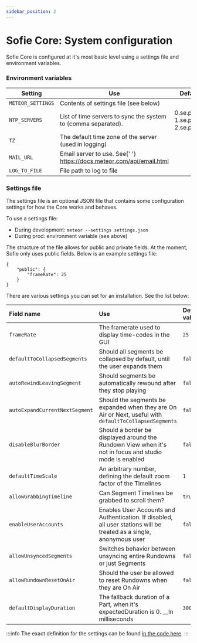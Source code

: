```yaml
---
sidebar_position: 2
---
```

# Sofie Core: System configuration

Sofie Core is configured at it's most basic level using a settings file and environment variables.

### Environment variables

<table>
	<thead>
		<tr>
			<th>Setting</th>
			<th>Use</th>
			<th>Default value</th>
			<th>Example</th>
		</tr>
	</thead>
	<tbody>
		<tr>
			<td>
				<code>METEOR_SETTINGS</code>
			</td>
			<td>Contents of settings file (see below)</td>
			<td></td>
			<td>
				<code>$(cat settings.json)</code>
			</td>
		</tr>
		<tr>
			<td>
				<code>NTP_SERVERS</code>
			</td>
			<td>List of time servers to sync the system to (comma separated).</td>
			<td>
				0.se.pool.ntp.org,
				<br />
				1.se.pool.ntp.org,
				<br />
				2.se.pool.ntp.org
			</td>
			<td></td>
		</tr>
		<tr>
			<td>
				<code>TZ</code>
			</td>
			<td>The default time zone of the server (used in logging)</td>
			<td></td>
			<td>
				<code>Europe/Amsterdam</code>
			</td>
		</tr>
		<tr>
			<td>
				<code>MAIL_URL</code>
			</td>
			<td>
				Email server to use. See{' '}
				<a href="https://docs.meteor.com/api/email.html">https://docs.meteor.com/api/email.html</a>
			</td>
			<td></td>
			<td>
				<code>smtps://USERNAME:PASSWORD@HOST:PORT</code>
			</td>
		</tr>
		<tr>
			<td>
				<code>LOG_TO_FILE</code>
			</td>
			<td>File path to log to file</td>
			<td></td>
			<td>
				<code>/logs/core/</code>
			</td>
		</tr>
	</tbody>
</table>

### Settings file

The settings file is an optional JSON file that contains some configuration settings for how the Core works and behaves.

To use a settings file:

- During development: `meteor --settings settings.json`
- During prod: environment variable \(see above\)

The structure of the file allows for public and private fields. At the moment, Sofie only uses public fields. Below is an example settings file:

```text
{
    "public": {
        "frameRate": 25
    }
}
```

There are various settings you can set for an installation. See the list below:

| **Field name**                 | Use                                                                                                                  | Default value |
| :----------------------------- | :------------------------------------------------------------------------------------------------------------------- | :------------ |
| `frameRate`                    | The framerate used to display time-codes in the GUI                                                                  | `25`          |
| `defaultToCollapsedSegments`   | Should all segments be collapsed by default, until the user expands them                                             | `false`       |
| `autoRewindLeavingSegment`     | Should segments be automatically rewound after they stop playing                                                     | `false`       |
| `autoExpandCurrentNextSegment` | Should the segments be expanded when they are On Air or Next, useful with `defaultToCollapsedSegments`               | `false`       |
| `disableBlurBorder`            | Should a border be displayed around the Rundown View when it's not in focus and studio mode is enabled               | `false`       |
| `defaultTimeScale`             | An arbitrary number, defining the default zoom factor of the Timelines                                               | `1`           |
| `allowGrabbingTimeline`        | Can Segment Timelines be grabbed to scroll them?                                                                     | `true`        |
| `enableUserAccounts`           | Enables User Accounts and Authentication. If disabled, all user stations will be treated as a single, anonymous user | `false`       |
| `allowUnsyncedSegments`        | Switches behavior between unsyncing entire Rundowns or just Segments                                                 | `false`       |
| `allowRundownResetOnAir`       | Should the user be allowed to reset Rundowns when they are On Air                                                    | `false`       |
| `defaultDisplayDuration`       | The fallback duration of a Part, when it's expectedDuration is 0. \_\_In milliseconds                                | `3000`        |

:::info
The exact definition for the settings can be found [in the code here](https://github.com/nrkno/tv-automation-server-core/blob/master/meteor/lib/Settings.ts#L12).
:::
